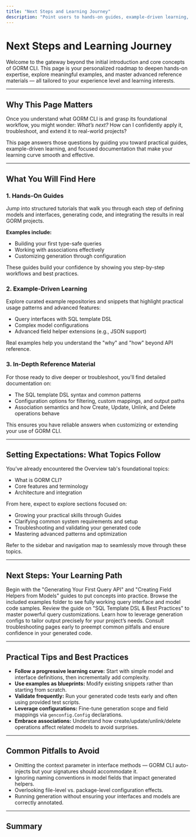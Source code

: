 ```yaml
---
title: "Next Steps and Learning Journey"
description: "Point users to hands-on guides, example-driven learning, and in-depth reference material tailored to their interests and experience levels. Set expectations on topics that follow the Overview tab, ensuring a smooth learning curve."
---
```


# Next Steps and Learning Journey

Welcome to the gateway beyond the initial introduction and core concepts of GORM CLI. This page is your personalized roadmap to deepen hands-on expertise, explore meaningful examples, and master advanced reference materials — all tailored to your experience level and learning interests.

---

## Why This Page Matters

Once you understand what GORM CLI is and grasp its foundational workflow, you might wonder: _What’s next?_ How can I confidently apply it, troubleshoot, and extend it to real-world projects?

This page answers those questions by guiding you toward practical guides, example-driven learning, and focused documentation that make your learning curve smooth and effective.

---

## What You Will Find Here

### 1. Hands-On Guides
Jump into structured tutorials that walk you through each step of defining models and interfaces, generating code, and integrating the results in real GORM projects.

**Examples include:**
- Building your first type-safe queries
- Working with associations effectively
- Customizing generation through configuration

These guides build your confidence by showing you step-by-step workflows and best practices.

### 2. Example-Driven Learning
Explore curated example repositories and snippets that highlight practical usage patterns and advanced features:

- Query interfaces with SQL template DSL
- Complex model configurations
- Advanced field helper extensions (e.g., JSON support)

Real examples help you understand the "why" and "how" beyond API reference.

### 3. In-Depth Reference Material
For those ready to dive deeper or troubleshoot, you'll find detailed documentation on:

- The SQL template DSL syntax and common patterns
- Configuration options for filtering, custom mappings, and output paths
- Association semantics and how Create, Update, Unlink, and Delete operations behave

This ensures you have reliable answers when customizing or extending your use of GORM CLI.

---

## Setting Expectations: What Topics Follow

You’ve already encountered the Overview tab's foundational topics:

- What is GORM CLI?
- Core features and terminology
- Architecture and integration

From here, expect to explore sections focused on:

- Growing your practical skills through Guides
- Clarifying common system requirements and setup
- Troubleshooting and validating your generated code
- Mastering advanced patterns and optimization

Refer to the sidebar and navigation map to seamlessly move through these topics.

---

## Next Steps: Your Learning Path

<Steps>
<Step title="Start with Hands-On Guides">
Begin with the "Generating Your First Query API" and "Creating Field Helpers from Models" guides to put concepts into practice.
</Step>
<Step title="Explore Example Repositories">
Browse the included examples folder to see fully working query interface and model code samples.
</Step>
<Step title="Deepen Understanding with SQL Templates">
Review the guide on "SQL Template DSL & Best Practices" to master powerful query customizations.
</Step>
<Step title="Configure and Customize">
Learn how to leverage generation configs to tailor output precisely for your project’s needs.
</Step>
<Step title="Troubleshoot and Validate">
Consult troubleshooting pages early to preempt common pitfalls and ensure confidence in your generated code.
</Step>
</Steps>

---

## Practical Tips and Best Practices

- **Follow a progressive learning curve:** Start with simple model and interface definitions, then incrementally add complexity.
- **Use examples as blueprints:** Modify existing snippets rather than starting from scratch.
- **Validate frequently:** Run your generated code tests early and often using provided test scripts.
- **Leverage configurations:** Fine-tune generation scope and field mappings via `genconfig.Config` declarations.
- **Embrace associations:** Understand how create/update/unlink/delete operations affect related models to avoid surprises.

---

## Common Pitfalls to Avoid

- Omitting the context parameter in interface methods — GORM CLI auto-injects but your signatures should accommodate it.
- Ignoring naming conventions in model fields that impact generated helpers.
- Overlooking file-level vs. package-level configuration effects.
- Running generation without ensuring your interfaces and models are correctly annotated.

---

## Summary
